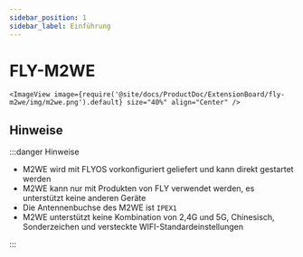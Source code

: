 ```yaml
---
sidebar_position: 1
sidebar_label: Einführung
---
```



# FLY-M2WE

    <ImageView image={require('@site/docs/ProductDoc/ExtensionBoard/fly-m2we/img/m2we.png').default} size="40%" align="Center" />

## Hinweise

:::danger Hinweise

* M2WE wird mit FLYOS vorkonfiguriert geliefert und kann direkt gestartet werden
* M2WE kann nur mit Produkten von FLY verwendet werden, es unterstützt keine anderen Geräte
* Die Antennenbuchse des M2WE ist `IPEX1`
* M2WE unterstützt keine Kombination von 2,4G und 5G, Chinesisch, Sonderzeichen und versteckte WIFI-Standardeinstellungen

:::

